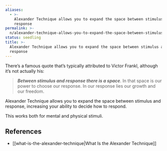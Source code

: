 ```yaml
---
aliases:
  - >-
    Alexander Technique allows you to expand the space between stimulus and
    response
permalink: >-
  n/alexander-technique-allows-you-to-expand-the-space-between-stimulus-and-response
status: seedling
title: >-
  Alexander Technique allows you to expand the space between stimulus and
  response
---
```

There’s a famous quote that’s typically attributed to Victor Frankl, although it’s not actually his:

> **_Between stimulus and response there is a space_**. In that space is our power to choose our response. In our response lies our growth and our freedom.

Alexander Technique allows you to expand the space between stimulus and response, increasing your ability to decide how to respond.

This works both for mental and physical stimuli.

## References

- [[what-is-the-alexander-technique|What Is the Alexander Technique]]

